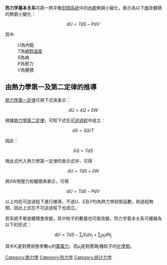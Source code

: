 {{NoteTA
|G1=Physics
}}
{{热力学}}

'''热力学基本关系'''可將一熱平衡[[封閉系統|封閉系統]]中的[[內能|內能]]無窮小變化，表示為以下[[熵|熵]]及體積的無窮小變化：

:<math>dU= T dS - P dV\,</math>

其中
:''U''為內能
:''T''為[[絕對溫度|絕對溫度]]
:''S''為熵
:''P''為壓力
:''V''為體積

[[Category:熱力學|Category:熱力學]]

== 由熱力學第一及第二定律的推導 ==
[[熱力學第一定律|熱力學第一定律]]可用下式來表示：

:<math>dU = \delta Q + \delta W\,</math>

根據[[熱力學第二定律|熱力學第二定律]]，可知下式在[[可逆過程|可逆過程]]中成立：

:<math>dS = \delta Q/T\,</math>

因此：

:<math>\delta Q = TdS\,</math>

用此式代入熱力學第一定律的表示式中，可得

:<math>dU = TdS + \delta W\,</math>

將dW用壓力和體積來表示，可得

:<math>dU = T dS - P dV\,</math>

以上均在可逆過程下進行推導，不過<math>U</math>、<math>S</math>及<math>V</math>均為熱力學狀態函數，和過程無關。因此上式在不可逆過程下也成立。

若系統不單是體積會改變，其中粒子的數量也可能改變，热力学基本关系可擴展為以下的形式：

:<math>dU = T dS - \sum_{i}X_{i}dx_{i} + \sum_{j}\mu_{j}dN_{j}\,</math>

其中<math>X_{i}</math>是對應狀態參數<math>x_{i}</math>的[[廣義力|廣義力]]，而<math>\mu_{j}</math>是對應第<math>j</math>種粒子的[[化學勢|化學勢]]。

{{熱力學小作品}}

[[Category:热力学|Category:热力学]]
[[Category:统计力学|Category:统计力学]]